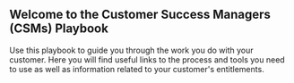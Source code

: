 
## Welcome to the Customer Success Managers (CSMs) Playbook

<PageDescription>

Use this playbook to guide you through the work you do with your customer. Here you will find useful links to the process and tools you need to use as well as information related to your customer's entitlements.

</PageDescription>
